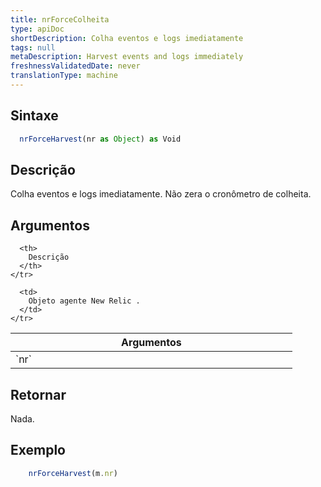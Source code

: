 ```yaml
---
title: nrForceColheita
type: apiDoc
shortDescription: Colha eventos e logs imediatamente
tags: null
metaDescription: Harvest events and logs immediately
freshnessValidatedDate: never
translationType: machine
---
```


## Sintaxe

```js
  nrForceHarvest(nr as Object) as Void
```

## Descrição

Colha eventos e logs imediatamente. Não zera o cronômetro de colheita.

## Argumentos

<table>
  <thead>
    <tr>
      <th width="25%">
        Argumentos
      </th>

      <th>
        Descrição
      </th>
    </tr>
  </thead>

  <tbody>
    <tr>
      <td>
        `nr`
      </td>

      <td>
        Objeto agente New Relic .
      </td>
    </tr>
  </tbody>
</table>

## Retornar

Nada.

## Exemplo

```js
  	nrForceHarvest(m.nr)
```
